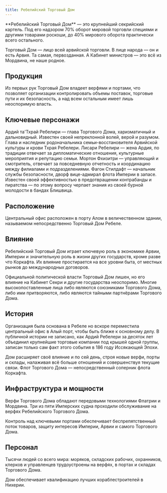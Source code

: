 ```yaml
---
title: Ребелийский Торговый Дом
---
```


<ButtonCover src="pic.jpg" title="Ребелийский Торговый Дом" authorHref="https://www.artstation.com/artwork/LAYER" author="Dominic Chan"/>

<BlockquoteBox attention text>
**Ребелийский Торговый Дом** — это крупнейший секрийский картель. Под его надзором 70% оборот мировой торговли специями и другими товарами роскоши, до 40% мирового оборота практически всего остального. 

Торговый Дом — лицо всей арвийской торговли. В лице народа — он и есть Арвия. Та самая, первозданная. А Кабинет министров — это всё из Мордвина, не наше родное. 
</BlockquoteBox>

## Продукция
Из первых рук Торговый Дом владеет верфями и портами, что позволяет организации контролировать объемы поставок, торговые пути и их безопасность, а над всем остальным имеет лишь неоспоримую власть.

## Ключевые персонажи
Ардий та'Тхрай Ребелири — глава Торгового Дома, харизматичный и дальновидный. Известен своей непреклонной волей, верой и разумом. Глава и наследник родоначальника семьи-восстановителя Арвийской культуры и крови Тхрая Ребелери.
Лисари Ребелири — жена Ардия, по традиции отвечает за дипломатические отношения, культурные мероприятия и репутацию семьи.
Мортон Фхизитри — управляющий и смотритель, отвечает за повседневную отчетность и координацию между филиалами и подразделениями.
Фагон Стилдафт — начальник службы безопасности, дворф вице-адмирал флота Империи в запасе. Известен своей эффективностью в предотвращении контрабанды и пиратства — по этому вопросу черпает знания из своей бурной молодости в бандах Блишвица.

## Расположение
Центральный офис расположен в порту Алом в величественном здании, называемом непосредственно Торговый Дом Ребеле.

## Влияние
Ребелийский Торговый Дом играет ключевую роль в экономике Арвии, Империи и значительную роль в жизни других государств, кроме разве что Коркафта. Их влияние простирается на все уровни быта, от местных рынков до международных договоров. 

Официальной политической власти Торговый Дом лишен, но его влияние на Кабинет Секри и другие государства неоспоримо. Многие высокопоставленные лица либо являются союзниками Торгового Дома, либо ими притворяются, либо являются тайными партнёрами Торгового Дома.

## История
Организация была основана в Ребеле но вскоре переместила центральный офис в Алый порт, чтобы быть ближе к основному делу. В публичной истории не записано, как Ардий Ребелери за десяток лет объединил крупнейшие торговые компании под крышей одной группы, записан только сам факт этого события в 186 году Иссякающей Эпохи.

Дом расширяет своё влияние и по сей день, строя новые верфи, порты и склады, налаживая всё больше отношений и совершенствуя текущие связи. Флот Торгового Дома — непосредственный соперник флота Коркафта.

## Инфраструктура и мощности
Верфи Торгового Дома обладают передовыми технологиями Флатрии и Мордвина. Три из пяти Имперских судна проходили обслуживание на верфях Ребелийского Торгового Дома.

Контроль над ключевыми портами обеспечивает беспрепятственный поток товаров, защиту интересов Империи, Арвии и самого Торгового Дома.

## Персонал 
Тысячи людей со всего мира: моряков, складских рабочих, охранников, клерков и управленцев трудоустроены на верфях, в портах и складах Торгового Дома.

Дом обеспечивает квалификацию лучших кораблестроителей в Нихерии.